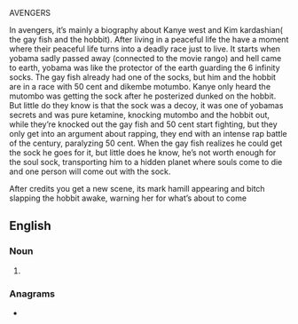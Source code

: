AVENGERS





In avengers, it’s mainly a biography about Kanye west and Kim kardashian( the gay fish and the hobbit). After living in a peaceful life the have a moment where their peaceful life turns into a deadly race just to live. It starts when yobama sadly passed away (connected to the movie rango) and hell came to earth, yobama was like the protector of the earth guarding the 6 infinity socks. The gay fish already had one of the socks, but him and the hobbit are in a race with 50 cent and dikembe motumbo. Kanye only heard the mutombo was getting the sock after he posterized dunked on the hobbit. But little do they know is that the sock was a decoy, it was one of yobamas secrets and was pure ketamine, knocking mutombo and the hobbit out, while they’re knocked out the gay fish and 50 cent start fighting, but they only get into an argument about rapping, they end with an intense rap battle of the century, paralyzing 50 cent. When the gay fish realizes he could get the sock he goes for it, but little does he know, he’s not worth enough for the soul sock, transporting him to a hidden planet where souls come to die and one person will come out with the sock.

After credits you get a new scene, its mark hamill appearing and bitch slapping the hobbit awake, warning her for what’s about to come

==English==

===Noun===
{{head|en|noun form}}

# {{plural of|en|avenger}}

===Anagrams===
* {{anagrams|en|a=aeegnrsv|engraves|nerve gas|vernages}}